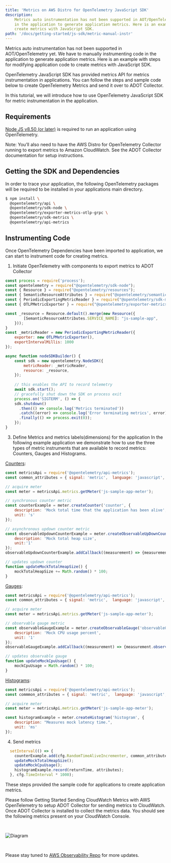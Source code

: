 ```yaml
---
title: 'Metrics on AWS Distro for OpenTelemetry JavaScript SDK'
description:
    Metrics auto instrumentation has not been supported in AOT/OpenTelemetry yet. We have to manually instrumenting code
    in the application to generate application metrics. Here is an example with steps for modifying application code to
    create metrics with JavaScript SDK.
path: '/docs/getting-started/js-sdk/metric-manual-instr'
---
```



Metrics auto instrumentation has not been supported in AOT/OpenTelemetry yet. We have to manually instrumenting code in the application to generate application metrics. Here is an example with steps for modifying application code to create metrics with JavaScript SDK.

OpenTelemetry JavaScript SDK has provided metrics API for metrics instrumentation in applications. You can follow the steps and sample code below to create OpenTelemetry Metrics and send it over to ADOT Collector.

In this tutorial, we will introduce how to use OpenTelemetry JavaScript SDK for metric instrumentation in the application.

<SectionSeparator />

## Requirements

[Node JS v8.50 (or later)](https://nodejs.org/en/download/) is required to run an application using OpenTelemetry.

Note: You’ll also need to have the AWS Distro for OpenTelemetry Collector running to export metrics to Amazon CloudWatch.
See the ADOT Collector documentation for setup instructions.

<SectionSeparator />

## Getting the SDK and Dependencies

In order to trace your application, the following OpenTelemetry packages will be required to be installed in your applications main directory.

```bash lineNumbers=true
$ npm install \
  @opentelemetry/api \
  @opentelemetry/sdk-node \
  @opentelemetry/exporter-metrics-otlp-grpc \
  @opentelemetry/sdk-metrics \
  @opentelemetry/api-metrics
```

## Instrumenting Code
Once OpenTelemetry Dependencies have been imported to application, we can start to instrument code for creating metrics.

1. Initiate OpenTelemetry with components to export metrics to ADOT Collector
```javascript lineNumbers=true
const process = require('process');
const opentelemetry = require("@opentelemetry/sdk-node");
const { Resource } = require("@opentelemetry/resources");
const { SemanticResourceAttributes } = require("@opentelemetry/semantic-conventions");
const { PeriodicExportingMetricReader } = require("@opentelemetry/sdk-metrics");
const { OTLPMetricExporter } = require("@opentelemetry/exporter-metrics-otlp-grpc");

const _resource = Resource.default().merge(new Resource({
        [SemanticResourceAttributes.SERVICE_NAME]: "js-sample-app",
    }));
}
const _metricReader = new PeriodicExportingMetricReader({
    exporter: new OTLPMetricExporter(),
    exportIntervalMillis: 1000
});

async function nodeSDKBuilder() {
    const sdk = new opentelemetry.NodeSDK({
        metricReader: _metricReader,
        resource: _resource,
    });
    
    // this enables the API to record telemetry
    await sdk.start(); 
    // gracefully shut down the SDK on process exit
    process.on('SIGTERM', () => {
    sdk.shutdown()
      .then(() => console.log('Metrics terminated'))
      .catch((error) => console.log('Error terminating metrics', error))
      .finally(() => process.exit(0));
    });
}
```

3. Define Metrics and metrics labels(dimensions) for the application
In the following example application we demonstrate how to use the three types of metric instruments that
are available to record metrics: Counters, Gauges and Histograms.

[Counters](https://opentelemetry.io/docs/reference/specification/metrics/api/#counter):
```JavaScript
const metricsApi = require('@opentelemetry/api-metrics');
const common_attributes = { signal: 'metric',  language: 'javascript', metricType: 'random' };

// acquire meter 
const meter = metricsApi.metrics.getMeter('js-sample-app-meter');

// synchronous counter metric
const counterExample = meter.createCounter('counter', {
    description: 'Mock total time that the application has been alive',
    unit: 's'
});

// asynchronous updown counter metric
const observableUpdownCounterExample = meter.createObservableUpDownCounter('updownCounter', {
    description: 'Mock total heap size',
    unit:'1'
});
observableUpdownCounterExample.addCallback((measurement) => {measurement.observe(mockTotalHeapSize, common_attributes)});

// updates updown counter
function updateMockTotalHeapSize() {
    mockTotalHeapSize += Math.random() * 100;
}
```

[Gauges](https://opentelemetry.io/docs/reference/specification/metrics/api/#asynchronous-gauge):
```JavaScript
const metricsApi = require('@opentelemetry/api-metrics');
const common_attributes = { signal: 'metric',  language: 'javascript', metricType: 'random' };

// acquire meter 
const meter = metricsApi.metrics.getMeter('js-sample-app-meter');

// observable gauge metric
const observableGaugeExample = meter.createObservableGauge('observableGauge', {
    description: 'Mock CPU usage percent',
    unit: '1'
});
observableGaugeExample.addCallback((measurement) => {measurement.observe(mockCpuUsage, common_attributes)});

// updates observable gauge
function updateMockCpuUsage() {
    mockCpuUsage = Math.random() * 100;
}
```

[Histograms](https://opentelemetry.io/docs/reference/specification/metrics/api/#histogram):
```JavaScript
const metricsApi = require('@opentelemetry/api-metrics');
const commmon_attributes = { signal: 'metric',  language: 'javascript', metricType: 'request' };

// acquire meter 
const meter = metricsApi.metrics.getMeter('js-sample-app-meter');

const histogramExample = meter.createHistogram('histogram', {
    description: "Measures mock latency time.",
    unit: 'ms'
});
```

4. Send metrics
```javascript lineNumbers=true
  setInterval(() => {
    counterExample.add(cfg.RandomTimeAliveIncrementer, common_attributes);
    updateMockTotalHeapSize();
    updateMockCpuUsage();
    histogramExample.record(returnTime, attributes);
  }, cfg.TimeInterval * 1000);
```

These steps provided the sample code for applications to create application metrics.

Please follow <Link to="/docs/getting-started/cloudwatch-metrics">Getting Started Sending CloudWatch Metrics with AWS OpenTelemetry</Link>
 to setup ADOT Collector for sending metrics to CloudWatch. Once ADOT Collector is installed to collect the metrics data.
 You should see the following metrics present on your CloudWatch Console.

<img src={img2} alt="Diagram" style="margin: 30px 0;" />

Please stay tuned to [AWS Observability Repo](https://github.com/aws-observability) for more updates.